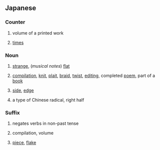 {{also|べん}}
==Japanese==

===Counter===
{{ja-pos|counter}}
# {{ja-def|編|篇}} volume of a printed work
# {{ja-def|遍}} [[time]]s

===Noun===
{{ja-noun}}
# {{ja-def|変}} [[strange]], (''musical notes'') [[flat]]
# {{ja-def|編}} [[compilation]], [[knit]], [[plait]], [[braid]], [[twist]], [[editing]], completed [[poem]], part of a [[book]]
# {{ja-def|辺}} [[side]], [[edge]]
# {{ja-def|偏}} a type of Chinese radical, right half

===Suffix===
{{ja-pos|suffix}}
# {{lb|ja|Kansai}} negates verbs in non-past tense
# {{ja-def|編|篇}} compilation, volume
# {{ja-def|片}} [[piece]], [[flake]]